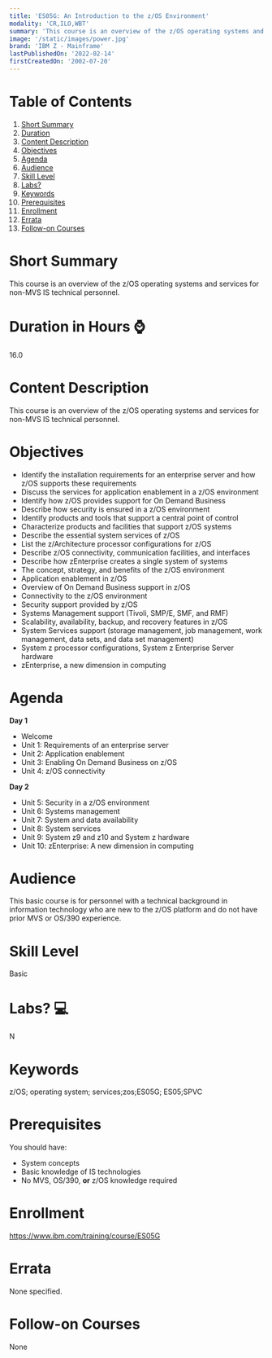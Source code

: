 ```yaml
---
title: 'ES05G: An Introduction to the z/OS Environment'
modality: 'CR,ILO,WBT'
summary: 'This course is an overview of the z/OS operating systems and services for non-MVS IS technical personnel.'
image: '/static/images/power.jpg'
brand: 'IBM Z - Mainframe'
lastPublishedOn: '2022-02-14'
firstCreatedOn: '2002-07-20'
---
```

# Table of Contents
1.  [Short Summary](#short-summary)
2.  [Duration](#duration-in-hours-)
3.  [Content Description](#content-description)
4.  [Objectives](#objectives)
5.  [Agenda](#agenda)
6.  [Audience](#audience)
7.  [Skill Level](#skill-level)
8.  [Labs?](#labs-)
9.  [Keywords](#keywords)
10. [Prerequisites](#prerequisites)
11. [Enrollment](#enrollment)
12. [Errata](#errata)
13. [Follow-on Courses](#follow-on-courses)

# Short Summary
This course is an overview of the z/OS operating systems and services for non-MVS IS technical personnel.

# Duration in Hours ⌚
16.0

# Content Description
This course is an overview of the z/OS operating systems and services for non-MVS IS technical personnel.



# Objectives
* Identify the installation requirements for an enterprise server and how z/OS supports these requirements
* Discuss the services for application enablement in a z/OS environment
* Identify how z/OS provides support for On Demand Business
* Describe how security is ensured in a z/OS environment
* Identify products and tools that support a central point of control
* Characterize products and facilities that support z/OS systems
* Describe the essential system services of z/OS
* List the z/Architecture processor configurations for z/OS
* Describe z/OS connectivity, communication facilities, and interfaces
* Describe how zEnterprise creates a single system of systems
* The concept, strategy, and benefits of the z/OS environment
* Application enablement in z/OS
* Overview of On Demand Business support in z/OS
* Connectivity to the z/OS environment
* Security support provided by z/OS
* Systems Management support (Tivoli, SMP/E, SMF, and RMF)
* Scalability, availability, backup, and recovery features in z/OS
* System Services support (storage management, job management, work management, data sets, and data set management)
* System z processor configurations, System z Enterprise Server hardware
* zEnterprise, a new dimension in computing


# Agenda
**Day 1**

* Welcome
* Unit 1: Requirements of an enterprise server
* Unit 2: Application enablement
* Unit 3: Enabling On Demand Business on z/OS
* Unit 4: z/OS connectivity

**Day 2**

* Unit 5: Security in a z/OS environment
* Unit 6: Systems management
* Unit 7: System and data availability
* Unit 8: System services
* Unit 9: System z9 and z10 and System z hardware
* Unit 10: zEnterprise: A new dimension in computing


# Audience
This basic course is for personnel with a technical background in information technology who are new to the z/OS platform and do not have prior MVS or OS/390 experience.



# Skill Level
Basic               

# Labs? 💻
N

# Keywords
z/OS; operating system; services;zos;ES05G; ES05;SPVC

# Prerequisites
You should have:


* System concepts
* Basic knowledge of IS technologies
* No MVS, OS/390, **or** z/OS knowledge required


# Enrollment
https://www.ibm.com/training/course/ES05G

# Errata
None specified.

# Follow-on Courses
None

